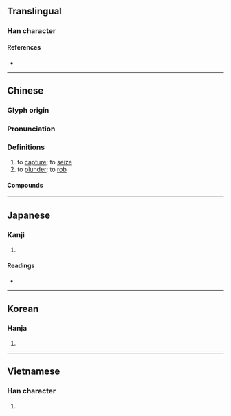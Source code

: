 {{also|掳}}
{{character info}}
==Translingual==

===Han character===
{{Han char|rn=64|rad=手|as=13|sn=16|four=51027|canj=QYPS|ids=⿰扌虜}}

====References====
* {{Han ref|kx=0457.310|dkj=12787|dj=0806.150|hdz=31968.010|uh=64C4|ud=25796|bh=BEDB|bd=48859}}

----

==Chinese==
{{zh-forms|s=掳|alt=虏-second round simplified}}

===Glyph origin===
{{Han etym}}

===Pronunciation===
{{zh-pron
|m=lǔ
|c=lou5
|mn=ló͘
|mc=y
|oc=y
|cat=v
}}

===Definitions===
{{zh-hanzi}}

# to [[capture]]; to [[seize]]
# to [[plunder]]; to [[rob]]

====Compounds====
{{zh-der|俘擄|姦淫擄掠|揎拳擄袖|撕擄|擄人勒贖|擄嘴|擄掠|擄袖揎拳|胡擄|胡擄忙亂}}

----

==Japanese==

===Kanji===
{{ja-kanji|grade=|rs=手13}}

# {{rfdef|ja|sort=手13}}

====Readings====
* {{ja-readings|on=[[りょ]] (ryo)|kun=[[とりく]] (toriku)}}

----

==Korean==

===Hanja===
{{ko-hanja|hangeul=[[로]]>[[노]]|eumhun=|rv=ro>no|mr=ro>no|y=lo>no}}

# {{rfdef|ko|sort=手13}}

----

==Vietnamese==

===Han character===
{{vi-hantu|[[lỗ]]|rs=手13}}

# {{rfdef|vi|sort=手13}}